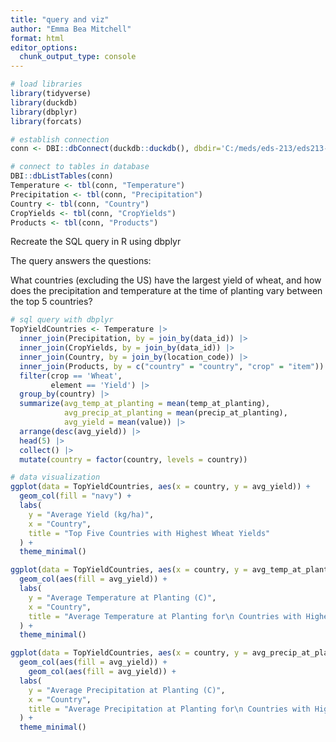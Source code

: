 ```yaml
---
title: "query and viz"
author: "Emma Bea Mitchell"
format: html
editor_options: 
  chunk_output_type: console
---
```


```r
# load libraries
library(tidyverse)
library(duckdb)
library(dbplyr)
library(forcats)
```

```r
# establish connection
conn <- DBI::dbConnect(duckdb::duckdb(), dbdir='C:/meds/eds-213/eds213-section/data/data.db')
```

```r
# connect to tables in database
DBI::dbListTables(conn)
Temperature <- tbl(conn, "Temperature")
Precipitation <- tbl(conn, "Precipitation")
Country <- tbl(conn, "Country")
CropYields <- tbl(conn, "CropYields")
Products <- tbl(conn, "Products")

```

Recreate the SQL query in R using dbplyr

The query answers the questions: 

What countries (excluding the US) have the largest yield of wheat, and how does the precipitation and temperature at the time of planting vary between the top 5 countries?

```r
# sql query with dbplyr
TopYieldCountries <- Temperature |> 
  inner_join(Precipitation, by = join_by(data_id)) |> 
  inner_join(CropYields, by = join_by(data_id)) |> 
  inner_join(Country, by = join_by(location_code)) |> 
  inner_join(Products, by = c("country" = "country", "crop" = "item")) |> 
  filter(crop == 'Wheat',
         element == 'Yield') |> 
  group_by(country) |> 
  summarize(avg_temp_at_planting = mean(temp_at_planting),
            avg_precip_at_planting = mean(precip_at_planting),
            avg_yield = mean(value)) |> 
  arrange(desc(avg_yield)) |> 
  head(5) |> 
  collect() |> 
  mutate(country = factor(country, levels = country))  

```


```r
# data visualization
ggplot(data = TopYieldCountries, aes(x = country, y = avg_yield)) +
  geom_col(fill = "navy") +
  labs(
    y = "Average Yield (kg/ha)",
    x = "Country",
    title = "Top Five Countries with Highest Wheat Yields"
  ) +
  theme_minimal()

ggplot(data = TopYieldCountries, aes(x = country, y = avg_temp_at_planting)) +
  geom_col(aes(fill = avg_yield)) +
  labs(
    y = "Average Temperature at Planting (C)",
    x = "Country",
    title = "Average Temperature at Planting for\n Countries with Highest Wheat Yields"
  ) +
  theme_minimal()

ggplot(data = TopYieldCountries, aes(x = country, y = avg_precip_at_planting)) +
  geom_col(aes(fill = avg_yield)) +
    geom_col(aes(fill = avg_yield)) +
  labs(
    y = "Average Precipitation at Planting (C)",
    x = "Country",
    title = "Average Precipitation at Planting for\n Countries with Highest Wheat Yields"
  ) +
  theme_minimal()

```





